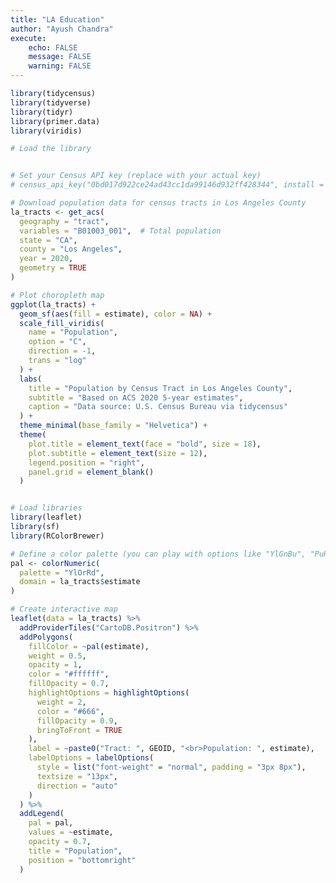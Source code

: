 ```yaml
---
title: "LA Education"
author: "Ayush Chandra"
execute:
    echo: FALSE
    message: FALSE
    warning: FALSE
---
```


```r
library(tidycensus)
library(tidyverse)
library(tidyr)
library(primer.data)
library(viridis)
```
```r
# Load the library


# Set your Census API key (replace with your actual key)
# census_api_key("0bd017d922ce24ad43cc1da99146d932ff428344", install = TRUE, overwrite = TRUE)

# Download population data for census tracts in Los Angeles County
la_tracts <- get_acs(
  geography = "tract",
  variables = "B01003_001",  # Total population
  state = "CA",
  county = "Los Angeles",
  year = 2020,
  geometry = TRUE
)
```

```r
# Plot choropleth map
ggplot(la_tracts) +
  geom_sf(aes(fill = estimate), color = NA) +
  scale_fill_viridis(
    name = "Population",
    option = "C",
    direction = -1,
    trans = "log"
  ) +
  labs(
    title = "Population by Census Tract in Los Angeles County",
    subtitle = "Based on ACS 2020 5-year estimates",
    caption = "Data source: U.S. Census Bureau via tidycensus"
  ) +
  theme_minimal(base_family = "Helvetica") +
  theme(
    plot.title = element_text(face = "bold", size = 18),
    plot.subtitle = element_text(size = 12),
    legend.position = "right",
    panel.grid = element_blank()
  )


# Load libraries
library(leaflet)
library(sf)
library(RColorBrewer)

# Define a color palette (you can play with options like "YlGnBu", "PuRd", etc.)
pal <- colorNumeric(
  palette = "YlOrRd",
  domain = la_tracts$estimate
)

# Create interactive map
leaflet(data = la_tracts) %>%
  addProviderTiles("CartoDB.Positron") %>%
  addPolygons(
    fillColor = ~pal(estimate),
    weight = 0.5,
    opacity = 1,
    color = "#ffffff",
    fillOpacity = 0.7,
    highlightOptions = highlightOptions(
      weight = 2,
      color = "#666",
      fillOpacity = 0.9,
      bringToFront = TRUE
    ),
    label = ~paste0("Tract: ", GEOID, "<br>Population: ", estimate),
    labelOptions = labelOptions(
      style = list("font-weight" = "normal", padding = "3px 8px"),
      textsize = "13px",
      direction = "auto"
    )
  ) %>%
  addLegend(
    pal = pal,
    values = ~estimate,
    opacity = 0.7,
    title = "Population",
    position = "bottomright"
  )

```